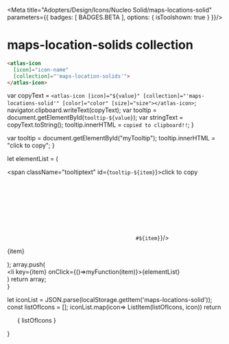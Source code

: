 
<Meta title="Adopters/Design/Icons/Nucleo Solid/maps-locations-solid" parameters={{ badges: [ BADGES.BETA ], options: { isToolshown: true } }}/>

# maps-location-solids collection

```html
<atlas-icon 
  [icon]="icon-name"  
  [collection]="'maps-location-solids'">
</atlas-icon>

```

<style>
{`
/* NOTE: This css is generated by Nucleo */
ul {
  display: flex;
  flex-wrap: wrap;
  justify-content: center;
  padding-left: 0;
}

ul li {
  border-radius: .4em;
  transition: background-color .2s;
  user-select: none;
  overflow: hidden;
  text-align: center;
  padding: 2em 1em 1em;
}

ul li:hover {
  background: hsla(0, 0%, 0%, 0.05);
  cursor: pointer;
}

ul p {
  display: block;
  font-size: 0.75rem;
  color: hsla(0, 0%, 0%, 0.5);
  user-select: text;
  cursor: pointer;
  max-width: 6rem;
  padding: 8px 0 4px;
}

ul p::selection {
  background: hsl(230, 93%, 66%);
  color: #fff;
}

ul p::-moz-selection {
  background: hsl(230, 93%, 66%);
  color: #fff;
}

.svg-wrapper {
  font-size: 32px;
}

.svg-wrapper svg {
  display: block;
  margin: 0 auto 10px;
}

/* --------------------------------

Icons

-------------------------------- */

:root {
  --icon-color-primary: inherit;
  --icon-color-secondary: currentColor;
}

.icon {
  display: inline-block;
  color: var(--icon-color-primary); /* icon primary color */
  height: 1em;
  width: 1em;
  line-height: 1;
  flex-shrink: 0;
  max-width: initial;
}

.icon use {
  /* icon secondary color */
  fill: var(--icon-color-secondary);
  stroke: var(--icon-color-secondary);
}

.css-122ju8q {
    padding: 0;
}

.icon-name {
    font-size: 12px;
}

/* --------------------------------

Caps/Corners

-------------------------------- */

.icon use {
  --icon-stroke-linecap-butt: butt;
  stroke-miterlimit: 10;
  stroke-linecap: square;
  stroke-linejoin: miter;
}

.stroke-round use {
  --icon-stroke-linecap-butt: round;
  stroke-linecap: round;
  stroke-linejoin: round;
}

/* --------------------------------

Tooltip

-------------------------------- */

.tooltip {
  position: relative;
  display: inline-block;
}

.tooltip .tooltiptext {
  visibility: hidden;
  width: 100%;
  background-color: #f6f9fc;
  color: #242323;
  text-align: center;
  padding: 3px;
  position: absolute;
  z-index: 1;
  bottom: 84%;
  left: 50%;
  margin-left: -75px;
  opacity: 0;
  transition: opacity 0.3s;
  font-size: 11px;
  justify-content: center;
  display: flex;
  align-items: center;
}

.tooltip:hover .tooltiptext {
  visibility: visible;
  opacity: 1;
}
    
    `}
</style>


  var copyText = `<atlas-icon [icon]="${value}" [collection]="'maps-locations-solid'" [color]="color" [size]="size"></atlas-icon>`;
  navigator.clipboard.writeText(copyText);
  var tooltip = document.getElementById(`tooltip-${value}`);
  var stringText = copyText.toString();
  tooltip.innerHTML = `copied to clipboard!!`;
}

  var tooltip = document.getElementById("myTooltip");
  tooltip.innerHTML = "click to copy";
}

  let elementList = (
      <div>
          <span className="tooltiptext" id={`tooltip-${item}`}>click to copy</span>
          <div className="svg-wrapper">
          <svg className="icon">
            <use href={`#${item}`}/>
          </svg>
          </div>
          <p  data-folder="">
          {item}
          </p> 
      </div>
  );
  array.push( <div className="tooltip" key={item}><li key={item} onClick={()=>myFunction(item)}>{elementList}</li></div>)
  return array;   
}

  let iconList = JSON.parse(localStorage.getItem('maps-locations-solid'));
  const listOfIcons = [];
  iconList.map(icon=> ListItem(listOfIcons, icon))
  return <ul>{ listOfIcons }</ul>
}

<Base/>
<svg xmlns="http://www.w3.org/2000/svg">
  <defs>
    <symbol id="bookmark" viewBox="0 0 24 24">
      <path fill="currentColor" d="M17.25 3H6.75A2.25 2.25 0 0 0 4.5 5.25v15.375a.375.375 0 0 0 .575.317L12 16.57l6.925 4.373a.375.375 0 0 0 .575-.317V5.25A2.25 2.25 0 0 0 17.25 3Z"/>
    </symbol>
    <symbol id="bookmark-add" viewBox="0 0 24 24">
      <path fill="currentColor" d="M12.544 3A5.982 5.982 0 0 0 10.5 7.5c0 3.308 2.692 6 6 6 .519 0 1.02-.073 1.5-.197v7.322a.375.375 0 0 1-.575.317L10.5 16.57l-6.925 4.373A.375.375 0 0 1 3 20.625V5.25A2.25 2.25 0 0 1 5.25 3h7.294Z"/>
      <path fill="currentColor" d="M12 7.5a4.5 4.5 0 1 1 9 0 4.5 4.5 0 0 1-9 0Zm7.125.75a.375.375 0 0 0 .375-.375v-.75a.375.375 0 0 0-.375-.375H17.25V4.875a.375.375 0 0 0-.375-.375h-.75a.375.375 0 0 0-.375.375V6.75h-1.875a.375.375 0 0 0-.375.375v.75c0 .207.168.375.375.375h1.875v1.875c0 .207.168.375.375.375h.75a.375.375 0 0 0 .375-.375V8.25h1.875Z"/>
    </symbol>
    <symbol id="bookmark-delete" viewBox="0 0 24 24">
      <path fill="currentColor" d="M12.544 3A5.982 5.982 0 0 0 10.5 7.5c0 3.308 2.692 6 6 6 .519 0 1.02-.073 1.5-.197v7.322a.375.375 0 0 1-.575.317L10.5 16.57l-6.925 4.373A.375.375 0 0 1 3 20.625V5.25A2.25 2.25 0 0 1 5.25 3h7.294Z"/>
      <path fill="currentColor" d="M12 7.5a4.5 4.5 0 1 1 9 0 4.5 4.5 0 0 1-9 0Zm7.125.75a.375.375 0 0 0 .375-.375v-.75a.375.375 0 0 0-.375-.375h-5.25a.375.375 0 0 0-.375.375v.75c0 .207.168.375.375.375h5.25Z"/>
    </symbol>
    <symbol id="compass" viewBox="0 0 24 24">
      <path fill="currentColor" d="m6.822 17.178 3.106-7.25 7.25-3.106-3.107 7.25-7.249 3.106Zm4.25-6.107-1.394 3.251 3.251-1.393-1.857-1.857Z"/>
      <path fill="currentColor" d="M3 12c0 4.963 4.037 9 9 9s9-4.037 9-9-4.037-9-9-9-9 4.037-9 9Zm1.5 0c0-4.136 3.364-7.5 7.5-7.5s7.5 3.364 7.5 7.5-3.364 7.5-7.5 7.5-7.5-3.364-7.5-7.5Z"/>
    </symbol>
    <symbol id="directions" viewBox="0 0 24 24">
      <path fill="currentColor" d="m21 6-4.5-3v2.25H12a.75.75 0 0 0-.75.75v11.25H8.893A2.997 2.997 0 0 0 6 15c-1.654 0-3 1.346-3 3s1.346 3 3 3c1.394 0 2.558-.96 2.893-2.25H12a.75.75 0 0 0 .75-.75V6.75h3.75V9L21 6Z"/>
    </symbol>
    <symbol id="explore" viewBox="0 0 24 24">
      <path fill="currentColor" d="M19.05 9.6c.525-.15.975-.45 1.35-.75.375.975.6 2.025.6 3.15 0 4.95-4.05 9-9 9s-9-4.05-9-9 4.05-9 9-9c1.125 0 2.175.225 3.15.525-.375.375-.6.825-.75 1.35A8.452 8.452 0 0 0 12 4.5c-4.125 0-7.5 3.375-7.5 7.5s3.3 7.5 7.425 7.5 7.5-3.375 7.5-7.5c0-.825-.075-1.65-.375-2.4Z"/>
      <path fill="currentColor" d="M18 8.25a2.25 2.25 0 1 0 0-4.5 2.25 2.25 0 0 0 0 4.5ZM13.5 12a1.5 1.5 0 1 1-3 0 1.5 1.5 0 0 1 3 0Z"/>
      <path fill="currentColor" d="M12 17.25A5.218 5.218 0 0 1 6.75 12 5.218 5.218 0 0 1 12 6.75 5.218 5.218 0 0 1 17.25 12 5.218 5.218 0 0 1 12 17.25Zm0-1.5c2.1 0 3.75-1.65 3.75-3.75S14.1 8.25 12 8.25 8.25 9.9 8.25 12 9.9 15.75 12 15.75Z"/>
    </symbol>
    <symbol id="explore-user" viewBox="0 0 24 24">
      <path fill="currentColor" d="M19.093 9.569a3.728 3.728 0 0 0 1.33-.731A8.96 8.96 0 0 1 21 12c0 4.963-4.037 9-9 9s-9-4.037-9-9 4.037-9 9-9c1.094 0 2.16.2 3.163.576-.33.385-.58.835-.732 1.331A7.5 7.5 0 0 0 12 4.5c-4.136 0-7.5 3.364-7.5 7.5s3.364 7.5 7.5 7.5 7.5-3.364 7.5-7.5c0-.838-.141-1.656-.407-2.431Z"/>
      <path fill="currentColor" d="M20.25 6a2.25 2.25 0 1 1-4.5 0 2.25 2.25 0 0 1 4.5 0ZM12 11.25a2.25 2.25 0 1 0 0-4.5 2.25 2.25 0 0 0 0 4.5Zm-.75.75a3.75 3.75 0 0 0-3.75 3.75h9A3.75 3.75 0 0 0 12.75 12h-1.5Z"/>
    </symbol>
    <symbol id="flag-points" viewBox="0 0 24 24">
      <path fill="currentColor" d="M17.25 9.75 19.5 4.5H6v-.75a.75.75 0 0 0-1.5 0v16.5a.75.75 0 0 0 1.5 0V15h13.5l-2.25-5.25Z"/>
    </symbol>
    <symbol id="gps" viewBox="0 0 24 24">
      <path fill="currentColor" d="m20.487 9.038-15.75-5.25a.75.75 0 0 0-.949.949l5.25 15.75a.75.75 0 0 0 .69.512L9.75 21a.751.751 0 0 0 .697-.471l2.88-7.201 7.202-2.881a.75.75 0 0 0-.042-1.409Z"/>
    </symbol>
    <symbol id="map-pin" viewBox="0 0 24 24">
      <path fill="currentColor" d="M6.75 8.25C6.75 4.963 9.42 3 12 3s5.25 1.963 5.25 5.25c0 2.991-4.226 7.512-4.707 8.017a.751.751 0 0 1-1.086 0c-.482-.505-4.707-5.026-4.707-8.017Zm3.75 0a1.5 1.5 0 1 0 3 0 1.5 1.5 0 0 0-3 0Z"/>
      <path fill="currentColor" d="M3.289 20.091a.747.747 0 0 0 .643.137l5.788-1.447 4.293 1.43a.746.746 0 0 0 .42.017l6-1.5A.75.75 0 0 0 21 18V6h-1.5v11.414l-5.22 1.305-4.293-1.43a.746.746 0 0 0-.42-.017L4.5 18.54V7.5H3v12c0 .231.107.45.289.591Z"/>
    </symbol>
    <symbol id="pin" viewBox="0 0 24 24">
      <path fill="currentColor" d="M12 3C8.7 3 5.25 5.55 5.25 9.75c0 3.975 6 10.05 6.225 10.275.15.15.3.225.525.225a.68.68 0 0 0 .525-.225c.225-.225 6.225-6.3 6.225-10.275C18.75 5.55 15.3 3 12 3Zm0 9c-1.275 0-2.25-.975-2.25-2.25S10.725 7.5 12 7.5s2.25.975 2.25 2.25S13.275 12 12 12Z"/>
    </symbol>
    <symbol id="pin-add" viewBox="0 0 24 24">
      <path fill="currentColor" d="M3.75 9.75C3.75 5.524 7.182 3 10.5 3s6.75 2.524 6.75 6.75c0 3.967-5.964 10.022-6.217 10.279a.75.75 0 0 1-1.066 0C9.714 19.772 3.75 13.717 3.75 9.75Zm4.5 0a2.25 2.25 0 1 0 4.5 0 2.25 2.25 0 0 0-4.5 0Zm10.5 7.5H21v1.5h-2.25V21h-1.5v-2.25H15v-1.5h2.25V15h1.5v2.25Z"/>
    </symbol>
    <symbol id="pin-copy" viewBox="0 0 24 24">
      <path fill="currentColor" d="M11.43 4.162A6.167 6.167 0 0 1 15 3c2.95 0 6 2.244 6 6 0 3.45-4.908 8.495-5.467 9.06a.75.75 0 0 1-1.066 0 28.31 28.31 0 0 1-.567-.594c1.371-1.923 2.6-4.202 2.6-6.216 0-3.652-2.31-6.153-5.07-7.088Z"/>
      <path fill="currentColor" d="M3 11.25c0-3.756 3.05-6 6-6s6 2.244 6 6c0 3.45-4.908 8.495-5.467 9.06a.75.75 0 0 1-1.066 0C7.908 19.745 3 14.7 3 11.25Zm4.5 0a1.5 1.5 0 1 0 3 0 1.5 1.5 0 0 0-3 0Z"/>
    </symbol>
    <symbol id="pin-remove" viewBox="0 0 24 24">
      <path fill="currentColor" d="M3.75 9.75C3.75 5.524 7.182 3 10.5 3s6.75 2.524 6.75 6.75c0 3.967-5.964 10.022-6.217 10.279a.75.75 0 0 1-1.066 0C9.714 19.772 3.75 13.717 3.75 9.75Zm4.5 0a2.25 2.25 0 1 0 4.5 0 2.25 2.25 0 0 0-4.5 0Zm6.75 7.5h6v1.5h-6v-1.5Z"/>
    </symbol>
    <symbol id="pins" viewBox="0 0 24 24">
      <path fill="currentColor" d="M6.75 3C4.907 3 3 4.402 3 6.75c0 2.129 2.92 4.768 3.253 5.063l.497.438.497-.438C7.58 11.518 10.5 8.878 10.5 6.75 10.5 4.402 8.594 3 6.75 3Zm0 4.5a.75.75 0 1 1 0-1.5.75.75 0 0 1 0 1.5ZM17.25 3c-1.844 0-3.75 1.402-3.75 3.75 0 2.129 2.92 4.768 3.253 5.063l.497.438.497-.438C18.079 11.518 21 8.878 21 6.75 21 4.402 19.093 3 17.25 3Zm0 4.5a.75.75 0 1 1 0-1.5.75.75 0 0 1 0 1.5Zm-9 7.5c0-2.348 1.906-3.75 3.75-3.75s3.75 1.402 3.75 3.75c0 2.128-2.92 4.768-3.254 5.063L12 20.5l-.496-.439C11.17 19.768 8.25 17.128 8.25 15Zm3 0a.75.75 0 1 0 1.5 0 .75.75 0 0 0-1.5 0Z"/>
    </symbol>
    <symbol id="point-a" viewBox="0 0 24 24">
      <path fill="currentColor" d="M11.277 10.079c.457-1.48.734-2.407.83-2.782.024.105.062.249.117.43.054.182.296.966.727 2.351h-1.674Z"/>
      <path fill="currentColor" d="M5.25 9.75C5.25 5.524 8.682 3 12 3s6.75 2.524 6.75 6.75c0 3.967-5.964 10.022-6.217 10.279a.75.75 0 0 1-1.066 0c-.253-.257-6.217-6.312-6.217-10.279Zm8.026 1.47.466 1.53h1.467l-2.276-6.452h-1.666L9 12.75h1.468l.466-1.53h2.342Z"/>
    </symbol>
    <symbol id="point-b" viewBox="0 0 24 24">
      <path fill="currentColor" d="M12.764 8.698c.166-.114.248-.303.248-.566 0-.246-.09-.423-.27-.53-.18-.107-.465-.16-.855-.16h-.716V8.87h.792c.368 0 .636-.057.801-.171Zm-.749 1.253h-.844v1.674h.888c.375 0 .652-.072.83-.215.179-.143.268-.363.268-.66 0-.533-.38-.799-1.142-.799Z"/>
      <path fill="currentColor" d="M11.818 3.002c1.656-.016 3.354.574 4.625 1.671 1.42 1.226 2.224 2.979 2.266 4.934.085 3.966-5.75 10.147-5.998 10.408a.753.753 0 0 1-.528.233h-.016a.752.752 0 0 1-.521-.21c-.26-.25-6.35-6.179-6.434-10.144-.042-1.956.687-3.741 2.054-5.026a6.945 6.945 0 0 1 4.552-1.867Zm.394 9.748c.727 0 1.302-.164 1.725-.492.423-.328.636-.785.636-1.37 0-.413-.09-.744-.27-.993-.18-.25-.475-.42-.882-.51V9.34c.299-.05.539-.198.719-.444.18-.247.27-.562.27-.946 0-.564-.206-.977-.617-1.236-.412-.26-1.074-.39-1.985-.39h-2v6.425h2.404Z"/>
    </symbol>
    <symbol id="position-pin" viewBox="0 0 24 24">
      <path fill="currentColor" d="M6 9c0-3.756 3.05-6 6-6s6 2.244 6 6c0 3.45-4.908 8.495-5.467 9.06a.75.75 0 0 1-1.066 0C10.909 17.495 6 12.45 6 9Zm4.5 0a1.5 1.5 0 1 0 3 0 1.5 1.5 0 0 0-3 0Z"/>
      <path fill="currentColor" d="M15.724 16.75c.343-.418.694-.87 1.04-1.346C19.049 15.821 21 16.61 21 18c0 2.369-5.657 3-9 3s-9-.631-9-3c0-1.39 1.95-2.179 4.235-2.597.347.477.697.928 1.04 1.347-2.292.33-3.636.914-3.78 1.28.21.472 2.973 1.47 7.505 1.47 4.444 0 7.186-.96 7.49-1.5-.207-.368-1.54-.928-3.766-1.25Z"/>
    </symbol>
    <symbol id="position-user" viewBox="0 0 24 24">
      <path fill="currentColor" d="M12 9a3 3 0 1 0 0-6 3 3 0 0 0 0 6Zm2.86 1.81A14.682 14.682 0 0 0 12 10.5c-.873 0-1.835.104-2.86.31a2.993 2.993 0 0 0-2.39 2.938v3.502h10.5v-3.502c0-1.426-1.005-2.662-2.39-2.938Z"/>
      <path fill="currentColor" d="M18.75 16.765v-1.604c1.247.438 2.25 1.098 2.25 2.089 0 2.369-5.657 3-9 3s-9-.631-9-3c0-.991 1.003-1.65 2.25-2.09v1.613c-.518.235-.726.436-.755.509.21.47 2.973 1.468 7.505 1.468s7.295-.997 7.505-1.532c-.029-.04-.237-.225-.755-.453Z"/>
    </symbol>
    <symbol id="thumbtack" viewBox="0 0 24 24">
      <path fill="currentColor" d="m15.53 3.22 5.25 5.25a.75.75 0 1 1-1.06 1.06l-.681-.68-4.614 8.265 1.105 1.105a.75.75 0 1 1-1.06 1.06L4.72 9.53a.75.75 0 1 1 1.06-1.06l1.105 1.104 8.266-4.613-.681-.68a.75.75 0 1 1 1.06-1.061ZM3.97 18.97l4.034-4.034 1.06 1.06L5.03 20.03a.748.748 0 0 1-1.06 0 .75.75 0 0 1 0-1.06Z"/>
    </symbol>
  </defs>
</svg>























